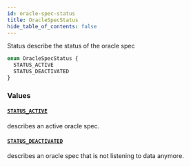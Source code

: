 ```yaml
---
id: oracle-spec-status
title: OracleSpecStatus
hide_table_of_contents: false
---
```



Status describe the status of the oracle spec

```graphql
enum OracleSpecStatus {
  STATUS_ACTIVE
  STATUS_DEACTIVATED
}
```


### Values

#### [`STATUS_ACTIVE`](#)

describes an active oracle spec.


#### [`STATUS_DEACTIVATED`](#)

describes an oracle spec that is not listening to data
anymore.




